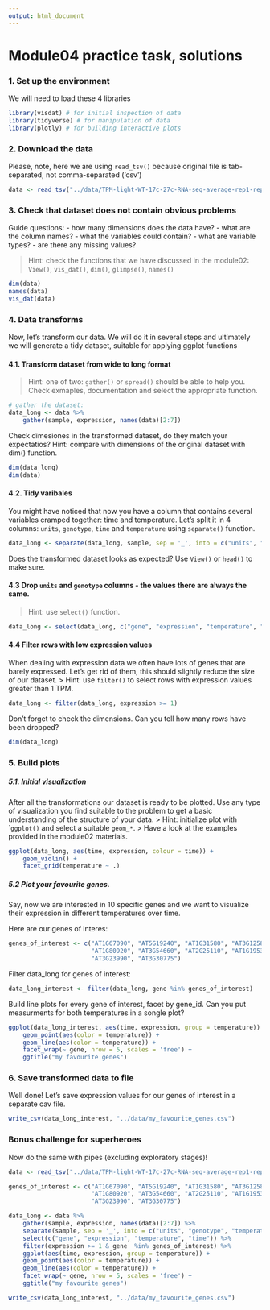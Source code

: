 ```yaml
---
output: html_document
---
```


# Module04 practice task, solutions

### 1. Set up the environment 

We will need to load these 4 libraries

```r
library(visdat) # for initial inspection of data
library(tidyverse) # for manipulation of data
library(plotly) # for building interactive plots
```

### 2. Download the data

Please, note, here we are using `read_tsv()` because original file is
tab-separated, not comma-separated ('csv')

```r
data <- read_tsv("../data/TPM-light-WT-17c-27c-RNA-seq-average-rep1-rep2_misexpressed.tsv")
```

### 3. Check that dataset does not contain obvious problems

Guide questions:
 - how many dimensions does the data have?
 - what are the column names? 
 - what the variables could contain?
 - what are variable types?
 - are there any missing values?

> Hint: check the functions that we have discussed in the module02:
> ``View()``, ``vis_dat()``, ``dim()``, ``glimpse()``, ``names()``

```r
dim(data)
names(data)
vis_dat(data)
```

### 4. Data transforms
Now, let's transform our data. We will do it in several steps and 
ultimately we will generate a tidy dataset, suitable for applying ggplot 
functions 

#### 4.1. Transform dataset from wide to long format
> Hint: one of two: ``gather()`` or ``spread()`` should be able to help you. 
> Check exmaples, documentation and select the appropriate function.

```r
# gather the dataset:
data_long <- data %>% 
    gather(sample, expression, names(data)[2:7])
```

Check dimesiones in the transformed dataset, do they match your expectatios? 
Hint: compare with dimensions of the original dataset with dim() function.

```r
dim(data_long)
dim(data)
```

#### 4.2. Tidy varibales
You might have noticed that now you have a column that contains several 
variables cramped together: time and temperature. Let's split it in 4 
columns: ``units``, ``genotype``, ``time`` and ``temperature`` using ``separate()`` function.

```r
data_long <- separate(data_long, sample, sep = '_', into = c("units", "genotype", "temperature", "time"))
```

Does the transformed dataset looks as expected? Use ``View()`` or ``head()`` to make sure.

#### 4.3 Drop ``units`` and ``genotype`` columns - the values there are always the same. 
> Hint: use ``select()`` function.

```r
data_long <- select(data_long, c("gene", "expression", "temperature", "time"))
```

#### 4.4 Filter rows with low expression values
When dealing with expression data we often have lots of genes that are barely 
expressed. Let's get rid of them, this should slightly reduce the size of our
dataset.
> Hint: use ``filter()`` to select rows with expression values greater than 1 TPM.

```r
data_long <- filter(data_long, expression >= 1)
```

Don't forget to check the dimensions. Can you tell how many rows have been 
dropped?

```r
dim(data_long)
```

### 5. Build plots

##### 5.1. Initial visualization
After all the transformations our dataset is ready to be plotted. Use any type
of visualization you find suitable to the problem to get a basic understanding
of the structure  of your data. 
> Hint: initialize plot with ```ggplot()`` and select a suitable ``geom_*``. 
> Have a look at the examples provided in the module02 materials. 

```r
ggplot(data_long, aes(time, expression, colour = time)) +
    geom_violin() +
    facet_grid(temperature ~ .)
```

##### 5.2 Plot your favourite genes.

Say, now we are interested in 10 specific genes and we want to visualize their 
expression in different temperatures over time.

Here are our genes of interes:
```r
genes_of_interest <- c("AT1G67090", "AT5G19240", "AT1G31580", "AT3G12580",
                       "AT1G80920", "AT3G54660", "AT2G25110", "AT1G19530",
                       "AT3G23990", "AT3G30775")
```

Filter data_long for genes of interest:
```r
data_long_interest <- filter(data_long, gene %in% genes_of_interest)
```

Build line plots for every gene of interest, facet by gene_id. Can you put
measurments for both temperatures in a songle plot?

```r
ggplot(data_long_interest, aes(time, expression, group = temperature)) +
    geom_point(aes(color = temperature)) +
    geom_line(aes(color = temperature)) +
    facet_wrap(~ gene, nrow = 5, scales = 'free') +
    ggtitle("my favourite genes")
```    

### 6. Save transformed data to file
Well done! Let's save expression values for our genes of interest in a separate cav file.

```r
write_csv(data_long_interest, "../data/my_favourite_genes.csv")
```

### Bonus challenge for superheroes
Now do the same with pipes (excluding exploratory stages)! 

```r
data <- read_tsv("../data/TPM-light-WT-17c-27c-RNA-seq-average-rep1-rep2_misexpressed.tsv")

genes_of_interest <- c("AT1G67090", "AT5G19240", "AT1G31580", "AT3G12580",
                       "AT1G80920", "AT3G54660", "AT2G25110", "AT1G19530",
                       "AT3G23990", "AT3G30775")

data_long <- data %>% 
    gather(sample, expression, names(data)[2:7]) %>%
    separate(sample, sep = '_', into = c("units", "genotype", "temperature", "time")) %>%
    select(c("gene", "expression", "temperature", "time")) %>%
    filter(expression >= 1 & gene  %in% genes_of_interest) %>%
    ggplot(aes(time, expression, group = temperature)) +
    geom_point(aes(color = temperature)) +
    geom_line(aes(color = temperature)) +
    facet_wrap(~ gene, nrow = 5, scales = 'free') +
    ggtitle("my favourite genes")

write_csv(data_long_interest, "../data/my_favourite_genes.csv")
 
```



